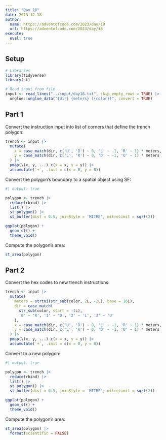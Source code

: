 ```yaml
---
title: "Day 18"
date: 2023-12-18
author:
  name: https://adventofcode.com/2023/day/18
  url: https://adventofcode.com/2023/day/18
execute:
  eval: true
---
```


## Setup

```r

# Libraries
library(tidyverse)
library(sf)

# Read input from file
input <- read_lines("../input/day18.txt", skip_empty_rows = TRUE) |> 
  unglue::unglue_data("{dir} {meters} ({color})", convert = TRUE)

```

## Part 1

Convert the instruction input into list of corners that define the trench polygon:

```r

trench <- input |>
  mutate(
    x = case_match(dir, c('U', 'D') ~ 0, 'L' ~ -1, 'R' ~ 1) * meters,
    y = case_match(dir, c('L', 'R') ~ 0, 'D' ~ -1, 'U' ~ 1) * meters
  ) |> 
  pmap(\(x, y, ...) c(x = x, y = y)) |> 
  accumulate(`+`, .init = c(x = 0, y = 0))

```

Convert the polygon's boundary to a spatial object using SF:

```r
#| output: true

polygon <- trench |>
  reduce(rbind) |> 
  list() |> 
  st_polygon() |> 
  st_buffer(dist = 0.5, joinStyle = 'MITRE', mitreLimit = sqrt(2))

ggplot(polygon) + 
  geom_sf() +
  theme_void()

```

Compute the polygon's area:

```r

st_area(polygon)

```

## Part 2

Convert the hex codes to new trench instructions:

```r

trench <- input |> 
  mutate(
    meters = strtoi(str_sub(color, 2L, -2L), base = 16L),
    dir = case_match(
      str_sub(color, start = -1L),
      '0' ~ 'R', '1' ~ 'D', '2' ~ 'L', '3' ~ 'U'
    ),
    x = case_match(dir, c('U', 'D') ~ 0, 'L' ~ -1, 'R' ~ 1) * meters,
    y = case_match(dir, c('L', 'R') ~ 0, 'D' ~ -1, 'U' ~ 1) * meters
  ) |> 
  pmap(\(x, y, ...) c(x = x, y = y)) |> 
  accumulate(`+`, .init = c(x = 0, y = 0))

```

Convert to a new polygon:

```r
#| output: true

polygon <- trench |>
  reduce(rbind) |> 
  list() |> 
  st_polygon() |> 
  st_buffer(dist = 0.5, joinStyle = 'MITRE', mitreLimit = sqrt(2))

ggplot(polygon) + 
  geom_sf() +
  theme_void()

```

Compute the polygon's area:

```r

st_area(polygon) |> 
  format(scientific = FALSE)

```


